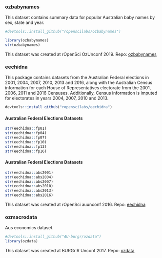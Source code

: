 
### ozbabynames 

This dataset contains summary data for popular Australian baby names by sex, state and year. 

```r
#devtools::install_github("ropenscilabs/ozbabynames")
```

```r
library(ozbabynames)
str(ozbabynames)
```

This dataset was created at rOpenSci OzUnconf 2019. Repo: [ozbabynames](https://github.com/ropenscilabs/ozbabynames)


### eechidna

This package contains datasets from the Australian Federal elections in 2001, 2004, 2007, 2010, 2013 and 2016, along with the Australian Census information for each House of Representatives electorate from the 2001, 2006, 2011 and 2016 Censuses. Additionally, Census information is imputed for electorates in years 2004, 2007, 2010 and 2013.

```r
devtools::install_github("ropenscilabs/eechidna")
```

#### Australian Federal Elections Datasets

```r
str(eechidna::fp01)
str(eechidna::fp04)
str(eechidna::fp07)
str(eechidna::fp10)
str(eechidna::fp13)
str(eechidna::fp16)

```

#### Australian Federal Elections Datasets

```r
str(eechidna::abs2001)
str(eechidna::abs2004)
str(eechidna::abs2007)
str(eechidna::abs2010)
str(eechidna::abs2013)
str(eechidna::abs2016)

```


This dataset was created at rOpenSci auunconf 2016. Repo: [eechidna](https://github.com/ropenscilabs/eechidna)


### ozmacrodata

Aus economics dataset. 

```r
#devtools::install_github("AU-burgr/ozdata")
library(ozdata)

```


This dataset was created at BURGr R Unconf 2017. Repo: [ozdata](https://github.com/AU-BURGr/ozdata)
